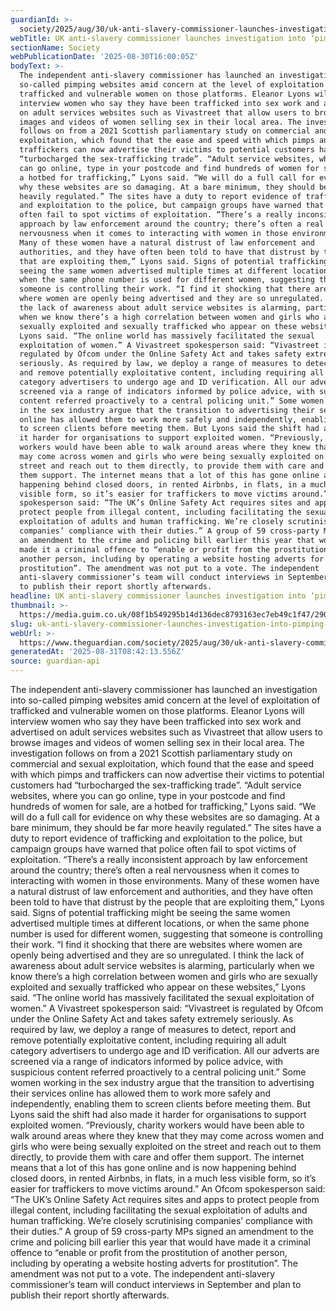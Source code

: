```yaml
---
guardianId: >-
  society/2025/aug/30/uk-anti-slavery-commissioner-launches-investigation-into-pimping-websites
webTitle: UK anti-slavery commissioner launches investigation into ‘pimping websites’
sectionName: Society
webPublicationDate: '2025-08-30T16:00:05Z'
bodyText: >-
  The independent anti-slavery commissioner has launched an investigation into
  so-called pimping websites amid concern at the level of exploitation of
  trafficked and vulnerable women on those platforms. Eleanor Lyons will
  interview women who say they have been trafficked into sex work and advertised
  on adult services websites such as Vivastreet that allow users to browse
  images and videos of women selling sex in their local area. The investigation
  follows on from a 2021 Scottish parliamentary study on commercial and sexual
  exploitation, which found that the ease and speed with which pimps and
  traffickers can now advertise their victims to potential customers had
  “turbocharged the sex-trafficking trade”. “Adult service websites, where you
  can go online, type in your postcode and find hundreds of women for sale, are
  a hotbed for trafficking,” Lyons said. “We will do a full call for evidence on
  why these websites are so damaging. At a bare minimum, they should be far more
  heavily regulated.” The sites have a duty to report evidence of trafficking
  and exploitation to the police, but campaign groups have warned that police
  often fail to spot victims of exploitation. “There’s a really inconsistent
  approach by law enforcement around the country; there’s often a real
  nervousness when it comes to interacting with women in those environments.
  Many of these women have a natural distrust of law enforcement and
  authorities, and they have often been told to have that distrust by the people
  that are exploiting them,” Lyons said. Signs of potential trafficking might be
  seeing the same women advertised multiple times at different locations, or
  when the same phone number is used for different women, suggesting that
  someone is controlling their work. “I find it shocking that there are websites
  where women are openly being advertised and they are so unregulated. I think
  the lack of awareness about adult service websites is alarming, particularly
  when we know there’s a high correlation between women and girls who are
  sexually exploited and sexually trafficked who appear on these websites,”
  Lyons said. “The online world has massively facilitated the sexual
  exploitation of women.” A Vivastreet spokesperson said: “Vivastreet is
  regulated by Ofcom under the Online Safety Act and takes safety extremely
  seriously. As required by law, we deploy a range of measures to detect, report
  and remove potentially exploitative content, including requiring all adult
  category advertisers to undergo age and ID verification. All our adverts are
  screened via a range of indicators informed by police advice, with suspicious
  content referred proactively to a central policing unit.” Some women working
  in the sex industry argue that the transition to advertising their services
  online has allowed them to work more safely and independently, enabling them
  to screen clients before meeting them. But Lyons said the shift had also made
  it harder for organisations to support exploited women. “Previously, charity
  workers would have been able to walk around areas where they knew that they
  may come across women and girls who were being sexually exploited on the
  street and reach out to them directly, to provide them with care and offer
  them support. The internet means that a lot of this has gone online and is now
  happening behind closed doors, in rented Airbnbs, in flats, in a much less
  visible form, so it’s easier for traffickers to move victims around.” An Ofcom
  spokesperson said: “The UK’s Online Safety Act requires sites and apps to
  protect people from illegal content, including facilitating the sexual
  exploitation of adults and human trafficking. We’re closely scrutinising
  companies’ compliance with their duties.” A group of 59 cross-party MPs signed
  an amendment to the crime and policing bill earlier this year that would have
  made it a criminal offence to “enable or profit from the prostitution of
  another person, including by operating a website hosting adverts for
  prostitution”. The amendment was not put to a vote. The independent
  anti-slavery commissioner’s team will conduct interviews in September and plan
  to publish their report shortly afterwards.
headline: UK anti-slavery commissioner launches investigation into ‘pimping websites’
thumbnail: >-
  https://media.guim.co.uk/08f1b549295b14d136dec8793163ec7eb49c1f47/290_0_2934_2348/500.jpg
slug: uk-anti-slavery-commissioner-launches-investigation-into-pimping-websites
webUrl: >-
  https://www.theguardian.com/society/2025/aug/30/uk-anti-slavery-commissioner-launches-investigation-into-pimping-websites
generatedAt: '2025-08-31T08:42:13.556Z'
source: guardian-api
---
```

The independent anti-slavery commissioner has launched an investigation into so-called pimping websites amid concern at the level of exploitation of trafficked and vulnerable women on those platforms. Eleanor Lyons will interview women who say they have been trafficked into sex work and advertised on adult services websites such as Vivastreet that allow users to browse images and videos of women selling sex in their local area. The investigation follows on from a 2021 Scottish parliamentary study on commercial and sexual exploitation, which found that the ease and speed with which pimps and traffickers can now advertise their victims to potential customers had “turbocharged the sex-trafficking trade”. “Adult service websites, where you can go online, type in your postcode and find hundreds of women for sale, are a hotbed for trafficking,” Lyons said. “We will do a full call for evidence on why these websites are so damaging. At a bare minimum, they should be far more heavily regulated.” The sites have a duty to report evidence of trafficking and exploitation to the police, but campaign groups have warned that police often fail to spot victims of exploitation. “There’s a really inconsistent approach by law enforcement around the country; there’s often a real nervousness when it comes to interacting with women in those environments. Many of these women have a natural distrust of law enforcement and authorities, and they have often been told to have that distrust by the people that are exploiting them,” Lyons said. Signs of potential trafficking might be seeing the same women advertised multiple times at different locations, or when the same phone number is used for different women, suggesting that someone is controlling their work. “I find it shocking that there are websites where women are openly being advertised and they are so unregulated. I think the lack of awareness about adult service websites is alarming, particularly when we know there’s a high correlation between women and girls who are sexually exploited and sexually trafficked who appear on these websites,” Lyons said. “The online world has massively facilitated the sexual exploitation of women.” A Vivastreet spokesperson said: “Vivastreet is regulated by Ofcom under the Online Safety Act and takes safety extremely seriously. As required by law, we deploy a range of measures to detect, report and remove potentially exploitative content, including requiring all adult category advertisers to undergo age and ID verification. All our adverts are screened via a range of indicators informed by police advice, with suspicious content referred proactively to a central policing unit.” Some women working in the sex industry argue that the transition to advertising their services online has allowed them to work more safely and independently, enabling them to screen clients before meeting them. But Lyons said the shift had also made it harder for organisations to support exploited women. “Previously, charity workers would have been able to walk around areas where they knew that they may come across women and girls who were being sexually exploited on the street and reach out to them directly, to provide them with care and offer them support. The internet means that a lot of this has gone online and is now happening behind closed doors, in rented Airbnbs, in flats, in a much less visible form, so it’s easier for traffickers to move victims around.” An Ofcom spokesperson said: “The UK’s Online Safety Act requires sites and apps to protect people from illegal content, including facilitating the sexual exploitation of adults and human trafficking. We’re closely scrutinising companies’ compliance with their duties.” A group of 59 cross-party MPs signed an amendment to the crime and policing bill earlier this year that would have made it a criminal offence to “enable or profit from the prostitution of another person, including by operating a website hosting adverts for prostitution”. The amendment was not put to a vote. The independent anti-slavery commissioner’s team will conduct interviews in September and plan to publish their report shortly afterwards.

